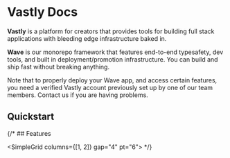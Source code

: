 # Vastly Docs


**Vastly** is a platform for creators that provides tools for building full stack applications with bleeding edge infrastructure baked in.

**Wave** is our monorepo framework that features end-to-end typesafety,
dev tools, and built in deployment/promotion infrastructure. You can build and ship fast without breaking anything.

<Callout type="warning" emoji="⚠️">
  Note that to properly deploy your Wave app, and access certain features, you need a verified
  Vastly account previously set up by one of our team members. Contact us if you are having
  problems.
</Callout>

## Quickstart

<LinkCards>
  <LinkCard
    heading="Setting Up Your Monorepo With Wave"
    description="Start building a new app using Wave"
    link="/getting-started/setting-up-your-first-monorepo"
  />
  <LinkCard
    heading="Retrieve your AWS credentials"
    description="Make sure you are set up to deploy your stack"
    link="/getting-started/how-to-get-aws-credentials"
  />
</LinkCards>


{/* ## Features

<SimpleGrid columns={[1, 2]} gap="4" pt="6">
  <LinkCard heading="Feature 1" description="Add a feature description" link="/getting-started/setting-up-your-first-monorepo" />
  <LinkCard heading="Feature 2" description="Add a feature description" link="/getting-started/how-to-get-aws-credentials" />
  <LinkCard heading="Feature 3" description="Add a feature description" link="/getting-started/how-to-get-aws-credentials" />
</SimpleGrid> */}



